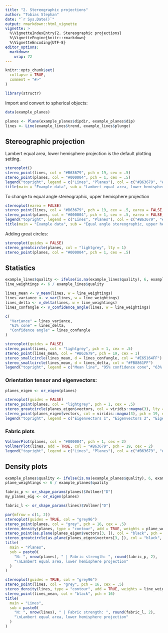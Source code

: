 ```yaml
---
title: "2. Stereographic projections"
author: "Tobias Stephan"
date: "`r Sys.Date()`"
output: rmarkdown::html_vignette
vignette: >
  %\VignetteIndexEntry{2. Stereographic projections}
  %\VignetteEngine{knitr::rmarkdown}
  %\VignetteEncoding{UTF-8}
editor_options: 
  markdown: 
    wrap: 72
---
```


```r
knitr::opts_chunk$set(
  collapse = TRUE,
  comment = "#>"
)
```

```r
library(structr)
```


Import and convert to spherical objects:
```r
data(example_planes)

planes <- Plane(example_planes$dipdir, example_planes$dip)
lines <- Line(example_lines$trend, example_lines$plunge)
```

## Stereographic projection
Lambert equal area, lower hemisphere projection is the default plotting setting.

```r
stereoplot()
stereo_point(lines, col = "#B63679", pch = 19, cex = .5)
stereo_point(planes, col = "#000004", pch = 1, cex = .5)
legend("topright", legend = c("Lines", "Planes"), col = c("#B63679", "#000004"), pch = c(19, 1), cex = 1)
title(main = "Example data", sub = "Lambert equal area, lower hemisphere projection")
```

To change to equal angle stereographic, upper hemisphere projection

```r
stereoplot(earea = FALSE)
stereo_point(lines, col = "#B63679", pch = 19, cex = .5, earea = FALSE, upper.hem = TRUE)
stereo_point(planes, col = "#000004", pch = 1, cex = .5, earea = FALSE, upper.hem = TRUE)
legend("topright", legend = c("Lines", "Planes"), col = c("#B63679", "#000004"), pch = c(19, 1), cex = 1)
title(main = "Example data", sub = "Equal angle stereographic, upper hemisphere projection")
```


Adding great circles:
```r
stereoplot(guides = FALSE)
stereo_greatcircle(planes, col = "lightgrey", lty = 1)
stereo_point(planes, col = "#000004", pch = 1, cex = .5)
```

## Statistics
```r
example_lines$quality <- ifelse(is.na(example_lines$quality), 6, example_lines$quality) # replacing NA values with 6
line_weightings <- 6 / example_lines$quality

lines_mean <- v_mean(lines, w = line_weightings)
lines_variance <- v_var(lines, w = line_weightings)
lines_delta <- v_delta(lines, w = line_weightings)
lines_confangle <- v_confidence_angle(lines, w = line_weightings)

c(
  "Variance" = lines_variance,
  "63% cone" = lines_delta,
  "Confidence angle" = lines_confangle
)
```

```r
stereoplot(guides = FALSE)
stereo_point(lines, col = "lightgrey", pch = 1, cex = .5)
stereo_point(lines_mean, col = "#B63679", pch = 19, cex = 1)
stereo_smallcircle(lines_mean, d = lines_confangle, col = "#E65164FF")
stereo_smallcircle(lines_mean, d = lines_delta, col = "#FB8861FF")
legend("topright", legend = c("Mean line", "95% confidence cone", "63% data cone"), col = c("#B63679", "#E65164FF", "#FB8861FF"), pch = c(19, NA, NA), lty = c(NA, 1, 1), cex = .75)
```


### Orientation tensor and eigenvectors:

```r
planes_eigen <- or_eigen(planes)

stereoplot(guides = FALSE)
stereo_point(planes, col = "lightgrey", pch = 1, cex = .5)
stereo_greatcircle(planes_eigen$vectors, col = viridis::magma(3), lty = 1)
stereo_point(planes_eigen$vectors, col = viridis::magma(3), pch = 19, cex = 1)
legend("topright", legend = c("Eigenvectors 1", "Eigenvectors 2", "Eigenvectors 3"), col = viridis::magma(3), pch = 19, cex = .75)
```

### Fabric plots

```r
VollmerPlot(planes, col = "#000004", pch = 1, cex = 2)
VollmerPlot(lines, add = TRUE, col = "#B63679", pch = 19, cex = 2)
legend("topright", legend = c("Lines", "Planes"), col = c("#B63679", "#000004"), pch = c(19, 1), cex = 1)
```

## Density plots
```r
example_planes$quality <- ifelse(is.na(example_planes$quality), 6, example_planes$quality) # replacing NA values with 6
plane_weightings <- 6 / example_planes$quality

fabric_p <- or_shape_params(planes)$Vollmer["D"]
my_planes_eig <- or_eigen(planes)

fabric_l <- or_shape_params(lines)$Vollmer["D"]

par(mfrow = c(1, 2))
stereoplot(guides = TRUE, col = "grey96")
stereo_point(planes, col = "grey", pch = 16, cex = .5)
stereo_density(planes, type = "contour", add = TRUE, weights = plane_weightings)
stereo_point(as.plane(planes_eigen$vectors[3, ]), col = "black", pch = 16)
stereo_greatcircle(as.plane(planes_eigen$vectors[3, ]), col = "black", pch = 16)
title(
  main = "Planes",
  sub = paste0(
    "N: ", nrow(planes), " | Fabric strength: ", round(fabric_p, 2),
    "\nLambert equal area, lower hemisphere projection"
  )
)

stereoplot(guides = TRUE, col = "grey96")
stereo_point(lines, col = "grey", pch = 16, cex = .5)
stereo_density(lines, type = "contour", add = TRUE, weights = line_weightings)
stereo_point(lines_mean, col = "black", pch = 16)
title(
  main = "Lines",
  sub = paste0(
    "N: ", nrow(lines), " | Fabric strength: ", round(fabric_l, 2),
    "\nLambert equal area, lower hemisphere projection"
  )
)
```

